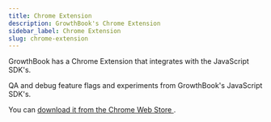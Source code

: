 ```yaml
---
title: Chrome Extension
description: GrowthBook's Chrome Extension
sidebar_label: Chrome Extension
slug: chrome-extension
---
```



GrowthBook has a Chrome Extension that integrates with the JavaScript SDK's.

QA and debug feature flags and experiments from GrowthBook's JavaScript SDK's.

You can [download it from the Chrome Web Store <ExternalLink />](https://chrome.google.com/webstore/detail/growthbook-devtools/opemhndcehfgipokneipaafbglcecjia).
